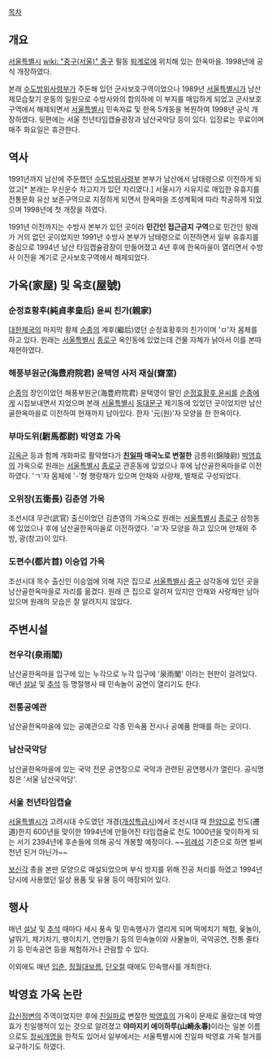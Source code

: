 [[목차]]
== 개요 ==
[[서울특별시]] [[wiki: "중구(서울)" 중구]] 필동 [[퇴계로]]에 위치해 있는 한옥마을. 1998년에 공식 개장하였다.

본래 [[수도방위사령부]]가 주둔해 있던 군사보호구역이었으나 1989년 [[서울특별시]]가 남산 제모습찾기 운동의 일원으로 수방사와의 합의하에 이 부지를 매입하게 되었고 군사보호구역에서 해제되면서 [[서울특별시]] 민속자료 및 한옥 5개동을 복원하여 1998년 공식 개장하였다. 뒷편에는 서울 천년타임캡슐광장과 남산국악당 등이 있다. 입장료는 무료이며 매주 화요일은 휴관한다. 

== 역사 == 
1991년까지 남산에 주둔했던 [[수도방위사령부]] 본부가 남산에서 남태령으로 이전하게 되었고[* 본래는 우신운수 차고지가 있던 자리였다.] 서울시가 시유지로 매입한 유휴지를 전통문화 유산 보존구역으로 지정하게 되면서 한옥마을 조성계획에 따라 착공하게 되었으며 1998년에 첫 개장을 하였다. 

1991년 이전까지는 수방사 본부가 있던 곳이라 '''민간인 접근금지 구역'''으로 민간인 왕래가 거의 없던 곳이었지만 1991년 수방사 본부가 남태령으로 이전하면서 일부 유휴지를 중심으로 1994년 남산 타임캡슐광장이 만들어졌고 4년 후에 한옥마을이 열리면서 수방사 이전을 계기로 군사보호구역에서 해제되었다.

== 가옥(家屋) 및 옥호(屋號) == 
=== 순정효황후(純貞孝皇后) 윤씨 친가(親家) ===
[[대한제국]]의 마지막 황제 [[순종]]의 계후(繼后)였던 순정효황후의 친가이며 'ㅁ'자 몸체를 하고 있다. 원래는 [[서울특별시]] [[종로구]] 옥인동에 있었는데 건물 자체가 낡아서 이를 본따 재현하였다.

=== 해풍부원군(海豊府院君) 윤택영 사저 재실(齋室) === 
[[순종]]의 장인이었던 해풍부원군(海豊府院君) 윤택영이 딸인 [[순정효황후 윤씨]]를 [[순종]]에게 시집보내면서 지었으며 본래 [[서울특별시]] [[동대문구]] 제기동에 있었던 곳이었지만 남산골한옥마을로 이전하여 현재까지 남아있다. 한자 '元(원)'자 모양을 한 한옥이다.

=== 부마도위(駙馬都尉) 박영효 가옥 === 
[[김옥균]] 등과 함께 개화파로 활약했다가 '''[[친일파]] 매국노로 변절한''' 금릉위(錦陵尉) [[박영효]]의 가옥으로 원래는 [[서울특별시]] [[종로구]] 관훈동에 있었으나 후에 남산골한옥마을로 이전하였다. 'ㄱ'자 몸체에 '-'형 행랑채가 있으며 안채와 사랑채, 별채로 구성되었다.

=== 오위장(五衛長) 김춘영 가옥 === 
조선시대 무관(武官) 출신이었던 김춘영의 가옥으로 원래는 [[서울특별시]] [[종로구]] 삼청동에 있었으나 후에 남산골한옥마을로 이전하였다. 'ㄹ'자 모양을 하고 있으며 안채와 주방, 광(창고)이 있다.

=== 도편수(都片首) 이승업 가옥 === 
조선시대 목수 출신인 이승업에 의해 지은 집으로 [[서울특별시]] [[중구(서울)|중구]] 삼각동에 있던 곳을 남산골한옥마을로 자리를 옮겼다. 원래 큰 집으로 알려져 있지만 안채와 사랑채만 남아있으며 원래의 모습은 잘 알려지지 않았다.

== 주변시설 == 
=== 천우각(泉雨閣) === 
남산골한옥마을 입구에 있는 누각으로 누각 입구에 '泉雨閣' 이라는 현판이 걸려있다. 매년 [[설날]] 및 [[추석]] 등 명절행사 때 민속놀이 공연이 열리기도 한다.

=== 전통공예관 === 
남산골한옥마을에 있는 공예관으로 각종 민속품 전시나 공예품 판매를 하는 곳이다.

=== 남산국악당 === 
남산골한옥마을에 있는 국악 전문 공연장으로 국악과 관련된 공연행사가 열린다. 공식명칭은 '서울 남산국악당'.

=== 서울 천년타임캡슐 === 
[[서울특별시]]가 고려시대 수도였던 개경([[개성특급시]])에서 조선시대 때 [[한양]]으로 천도(遷道)한지 600년을 맞이한 1994년에 만들어진 타임캡슐로 천도 1000년을 맞이하게 되는 서기 2394년에 후손들에 의해 공식 개봉할 예정이다. ~~[[위례성]] 기준으로 하면 벌써 천년 된거 아닌가~~

[[보신각]] 종을 본딴 모양으로 매설되었으며 부식 방지를 위해 진공 처리를 하였고 1994년 당시에 사용했던 일상 용품 및 유물 등이 매장되어 있다.

== 행사 == 
매년 [[설날]] 및 [[추석]] 때마다 세시 풍속 및 민속행사가 열리게 되며 떡메치기 체험, 윷놀이, 널뛰기, 제기차기, 팽이치기, 연만들기 등의 민속놀이와 사물놀이, 국악공연, 전통 줄타기 등 민속공연 등을 체험하거나 관람할 수 있다.

이외에도 매년 [[입춘]], [[정월대보름]], [[단오절]] 때에도 민속행사를 개최한다.

== 박영효 가옥 논란 == 
[[갑신정변]]의 주역이었지만 후에 [[친일파]]로 변절한 [[박영효]]의 가옥이 문제로 올랐는데 박영효가 친일행적이 있는 것으로 알려졌고 '''야마지키 에이하루(山崎永春)'''이라는 일본 이름으로도 [[창씨개명]]을 한적도 있어서 일부에서는 서울특별시에 친일파 박영효 가옥 철거를 요구하기도 하였다. 
